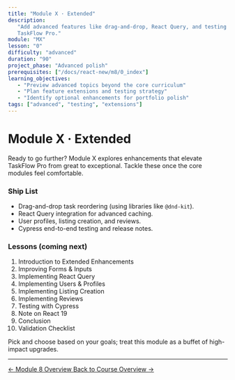 ```yaml
---
title: "Module X · Extended"
description:
   "Add advanced features like drag-and-drop, React Query, and testing to polish
   TaskFlow Pro."
module: "MX"
lesson: "0"
difficulty: "advanced"
duration: "90"
project_phase: "Advanced polish"
prerequisites: ["/docs/react-new/m8/0_index"]
learning_objectives:
   - "Preview advanced topics beyond the core curriculum"
   - "Plan feature extensions and testing strategy"
   - "Identify optional enhancements for portfolio polish"
tags: ["advanced", "testing", "extensions"]
---
```


# Module X · Extended

Ready to go further? Module X explores enhancements that elevate TaskFlow Pro
from great to exceptional. Tackle these once the core modules feel comfortable.

### Ship List

-  Drag-and-drop task reordering (using libraries like `@dnd-kit`).
-  React Query integration for advanced caching.
-  User profiles, listing creation, and reviews.
-  Cypress end-to-end testing and release notes.

### Lessons (coming next)

1. Introduction to Extended Enhancements
2. Improving Forms & Inputs
3. Implementing React Query
4. Implementing Users & Profiles
5. Implementing Listing Creation
6. Implementing Reviews
7. Testing with Cypress
8. Note on React 19
9. Conclusion
10.   Validation Checklist

Pick and choose based on your goals; treat this module as a buffet of
high-impact upgrades.

---

<div className='mt-8 flex justify-between'>
   <a
      href='/docs/react-new/m8/0_index'
      className='text-sm font-medium text-muted-foreground hover:text-foreground'
   >
      ← Module 8 Overview
   </a>
   <a
      href='/docs/react-new/index'
      className='text-sm font-medium text-primary hover:text-primary/80'
   >
      Back to Course Overview →
   </a>
</div>
